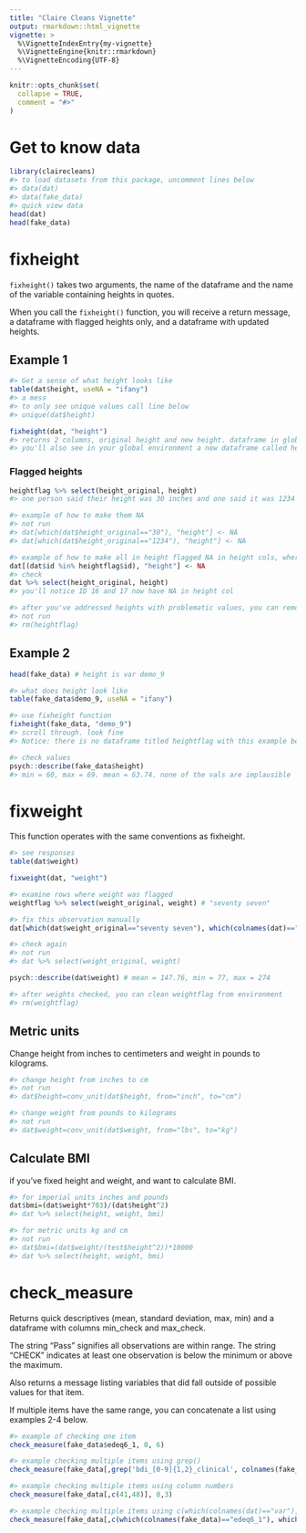 ```yaml
---
title: "Claire Cleans Vignette"
output: rmarkdown::html_vignette
vignette: >
  %\VignetteIndexEntry{my-vignette}
  %\VignetteEngine{knitr::rmarkdown}
  %\VignetteEncoding{UTF-8}
---
```


```r
knitr::opts_chunk$set(
  collapse = TRUE,
  comment = "#>"
)
```

# Get to know data
```r
library(clairecleans)
#> to load datasets from this package, uncomment lines below
#> data(dat)
#> data(fake_data)
#> quick view data
head(dat)
head(fake_data)
```
# fixheight

`fixheight()` takes two arguments, the name of the dataframe and the name of the variable containing heights in quotes.    

When you call the `fixheight()` function, you will receive a return message, a dataframe with flagged heights only, and a dataframe with updated heights.

## Example 1

```r
#> Get a sense of what height looks like
table(dat$height, useNA = "ifany") 
#> a mess
#> to only see unique values call line below
#> unique(dat$height)

fixheight(dat, "height")
#> returns 2 columns, original height and new height. dataframe in global environment should have one extra column that it did prior to running this line
#> you'll also see in your global environment a new dataframe called heightflag. This will include rows with heights that should be looked into. 
```

### Flagged heights
```r
heightflag %>% select(height_original, height) 
#> one person said their height was 30 inches and one said it was 1234 inches. Those are implausible values

#> example of how to make them NA
#> not run
#> dat[which(dat$height_original=="30"), "height"] <- NA
#> dat[which(dat$height_original=="1234"), "height"] <- NA

#> example of how to make all in height flagged NA in height cols, where participant id is named "id"
dat[(dat$id %in% heightflag$id), "height"] <- NA
#> check
dat %>% select(height_original, height)
#> you'll notice ID 16 and 17 now have NA in height col

#> after you've addressed heights with problematic values, you can remove the heightflag object from your global environment
#> not run
#> rm(heightflag)
```

## Example 2
```r
head(fake_data) # height is var demo_9

#> what does height look like 
table(fake_data$demo_9, useNA = "ifany")

#> use fixheight function
fixheight(fake_data, "demo_9")  
#> scroll through. look fine
#> Notice: there is no dataframe titled heightflag with this example because no observations were identified as implausible

#> check values
psych::describe(fake_data$height) 
#> min = 60, max = 69. mean = 63.74. none of the vals are implausible
```

# fixweight

This function operates with the same conventions as fixheight. 
```r
#> see responses
table(dat$weight)

fixweight(dat, "weight")

#> examine rows where weight was flagged
weightflag %>% select(weight_original, weight) # "seventy seven"

#> fix this observation manually
dat[which(dat$weight_original=="seventy seven"), which(colnames(dat)=="weight")] <- 77

#> check again
#> not run
#> dat %>% select(weight_original, weight)

psych::describe(dat$weight) # mean = 147.76, min = 77, max = 274

#> after weights checked, you can clean weightflag from environment
#> rm(weightflag)
```

## Metric units

Change height from inches to centimeters and weight in pounds to kilograms.
```r
#> change height from inches to cm
#> not run
#> dat$height=conv_unit(dat$height, from="inch", to="cm")

#> change weight from pounds to kilograms
#> not run
#> dat$weight=conv_unit(dat$weight, from="lbs", to="kg")
```

## Calculate BMI

if you've fixed height and weight, and want to calculate BMI.
```r
#> for imperial units inches and pounds
dat$bmi=(dat$weight*703)/(dat$height^2)
#> dat %>% select(height, weight, bmi)

#> for metric units kg and cm
#> not run
#> dat$bmi=(dat$weight/(test$height^2))*10000
#> dat %>% select(height, weight, bmi)
```

# check_measure

Returns quick descriptives (mean, standard deviation, max, min) and a dataframe with columns min_check and max_check.    

The string "Pass" signifies all observations are within range. The string "CHECK" indicates at least one observation is below the minimum or above the maximum.     

Also returns a message listing variables that did fall outside of possible values for that item.    

If multiple items have the same range, you can concatenate a list using examples 2-4 below.
```r
#> example of checking one item
check_measure(fake_data$edeq6_1, 0, 6)

#> example checking multiple items using grep()
check_measure(fake_data[,grep('bdi_[0-9]{1,2}_clinical', colnames(fake_data))],0,6)

#> example checking multiple items using column numbers
check_measure(fake_data[,c(41,48)], 0,3)

#> example checking multiple items using c(which(colnames(dat)=="var"), which(colnames(dat)=="var2"))
check_measure(fake_data[,c(which(colnames(fake_data)=="edeq6_1"), which(colnames(fake_data)=="ede6_6"))], 0,6)

```

